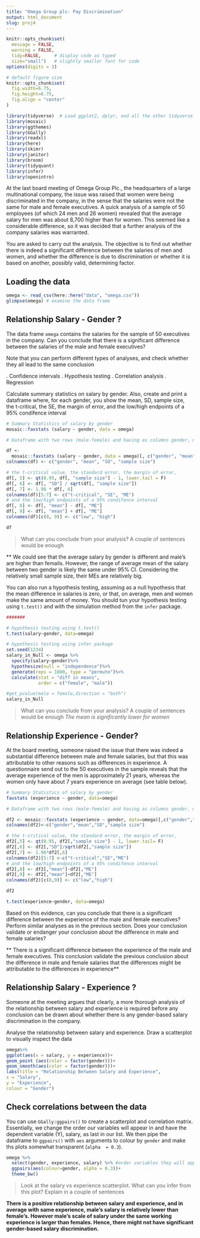 ```yaml
---
title: "Omega Group plc- Pay Discrimination"
output: html_document
slug: proj4
---
```



```r
knitr::opts_chunk$set(
  message = FALSE, 
  warning = FALSE, 
  tidy=FALSE,     # display code as typed
  size="small")   # slightly smaller font for code
options(digits = 3)

# default figure size
knitr::opts_chunk$set(
  fig.width=6.75, 
  fig.height=6.75,
  fig.align = "center"
)
```

```r
library(tidyverse)  # Load ggplot2, dplyr, and all the other tidyverse packages
library(mosaic)
library(ggthemes)
library(GGally)
library(readxl)
library(here)
library(skimr)
library(janitor)
library(broom)
library(tidyquant)
library(infer)
library(openintro)
```

At the last board meeting of Omega Group Plc., the headquarters of a large multinational company, the issue was raised that women were being discriminated in the company, in the sense that the salaries were not the same for male and female executives. A quick analysis of a sample of 50 employees (of which 24 men and 26 women) revealed that the average salary for men was about 8,700 higher than for women. This seemed like a considerable difference, so it was decided that a further analysis of the company salaries was warranted.

You are asked to carry out the analysis. The objective is to find out whether there is indeed a significant difference between the salaries of men and women, and whether the difference is due to discrimination or whether it is based on another, possibly valid, determining factor.

## Loading the data

```r
omega <- read_csv(here::here("data", "omega.csv"))
glimpse(omega) # examine the data frame
```

## Relationship Salary - Gender ?

The data frame `omega` contains the salaries for the sample of 50 executives in the company. Can you conclude that there is a significant difference between the salaries of the male and female executives?

Note that you can perform different types of analyses, and check whether they all lead to the same conclusion

. Confidence intervals . Hypothesis testing . Correlation analysis . Regression

Calculate summary statistics on salary by gender. Also, create and print a dataframe where, for each gender, you show the mean, SD, sample size, the t-critical, the SE, the margin of error, and the low/high endpoints of a 95% condifence interval

```r
# Summary Statistics of salary by gender
mosaic::favstats (salary ~ gender, data = omega)

# Dataframe with two rows (male-female) and having as columns gender, mean, SD, sample size,

df <-
  mosaic::favstats (salary ~ gender, data = omega)[, c("gender", "mean", "sd", "n")]
colnames(df) <- c("gender", "mean", "SD", "sample size")

# the t-critical value, the standard error, the margin of error,
df[, 5] <- qt(0.95, df[, "sample size"] - 1, lower.tail = F)
df[, 6] <- df[, "SD"] / sqrt(df[, "sample size"])
df[, 7] <- 1.96 * df[, 6]
colnames(df)[5:7] <- c("t-critical", "SE", "ME")
# and the low/high endpoints of a 95% condifence interval
df[, 8] <- df[, "mean"] - df[, "ME"]
df[, 9] <- df[, "mean"] + df[, "ME"]
colnames(df)[c(8, 9)] <- c("low", "high")

df
```

> What can you conclude from your analysis? A couple of sentences would be enough


\*\* We could see that the average salary by gender is different and male's are higher than femails. However, the range of average mean of the salary between two gender is likely the same under 95% CI. Considering the relatively small sample size, their MEs are relatively big.

You can also run a hypothesis testing, assuming as a null hypothesis that the mean difference in salaries is zero, or that, on average, men and women make the same amount of money. You should tun your hypothesis testing using `t.test()` and with the simulation method from the `infer` package.

```r
#######

# hypothesis testing using t.test() 
t.test(salary~gender, data=omega)

# hypothesis testing using infer package
set.seed(1234)
salary_in_Null <- omega %>% 
  specify(salary~gender)%>%
  hypothesize(null = "independence")%>%
  generate(reps = 1000, type = "permute")%>%
  calculate(stat = "diff in means",
            order = c("female", "male"))

#get_pvalue(male = female,direction = "both")
salary_in_Null
```

> What can you conclude from your analysis? A couple of sentences would be enough
*The mean is significantly lower for women*

## Relationship Experience - Gender?

At the board meeting, someone raised the issue that there was indeed a substantial difference between male and female salaries, but that this was attributable to other reasons such as differences in experience. A questionnaire send out to the 50 executives in the sample reveals that the average experience of the men is approximately 21 years, whereas the women only have about 7 years experience on average (see table below).

```r
# Summary Statistics of salary by gender
favstats (experience ~ gender, data=omega)

# Dataframe with two rows (male-female) and having as columns gender, mean, SD, sample size, 

df2 <- mosaic::favstats (experience ~ gender, data=omega)[,c("gender","mean","sd","n")]
colnames(df2)<-c("gender","mean","SD","sample size")

# the t-critical value, the standard error, the margin of error, 
df2[,5] <- qt(0.95, df2[,"sample size"] - 1, lower.tail= F)
df2[,6] <- df2[,"SD"]/sqrt(df2[,"sample size"])
df2[,7] <- 1.96*df2[,6]
colnames(df2)[5:7] <-c("t-critical","SE","ME")
# and the low/high endpoints of a 95% condifence interval
df2[,8] <- df2[,"mean"]-df2[,"ME"]
df2[,9] <- df2[,"mean"]+df2[,"ME"]
colnames(df2)[c(8,9)] <- c("low","high")

df2

t.test(experience~gender, data=omega)
```

Based on this evidence, can you conclude that there is a significant difference between the experience of the male and female executives? Perform similar analyses as in the previous section. Does your conclusion validate or endanger your conclusion about the difference in male and female salaries?

\*\* There is a significant difference between the experience of the male and female executives. This conclusion validate the previous conclusion about the difference in male and female salaries that the differences might be attributable to the differences in experience\*\*

## Relationship Salary - Experience ?

Someone at the meeting argues that clearly, a more thorough analysis of the relationship between salary and experience is required before any conclusion can be drawn about whether there is any gender-based salary discrimination in the company.

Analyse the relationship between salary and experience. Draw a scatterplot to visually inspect the data

```r
omega%>%
ggplot(aes(x = salary, y = experience))+
geom_point (aes(color = factor(gender)))+
geom_smooth(aes(color = factor(gender)))+
labs(title = "Relationship Between Salary and Experience",
x = "Salary",
y = "Experience",
colour = "Gender")
```

## Check correlations between the data

You can use `GGally:ggpairs()` to create a scatterplot and correlation matrix. Essentially, we change the order our variables will appear in and have the dependent variable (Y), salary, as last in our list. We then pipe the dataframe to `ggpairs()` with `aes` arguments to colour by `gender` and make ths plots somewhat transparent (`alpha  = 0.3`).

```r
omega %>% 
  select(gender, experience, salary) %>% #order variables they will appear in ggpairs()
  ggpairs(aes(colour=gender, alpha = 0.3))+
  theme_bw()
```

> Look at the salary vs experience scatterplot. What can you infer from this plot? Explain in a couple of sentences

**There is a positive relationship between salary and experience, and in average with same experience, male's salary is relatively lower than female's. However male's scale of salary under the same working experience is larger than females. Hence, there might not have significant gender-based salary discrimination.**

